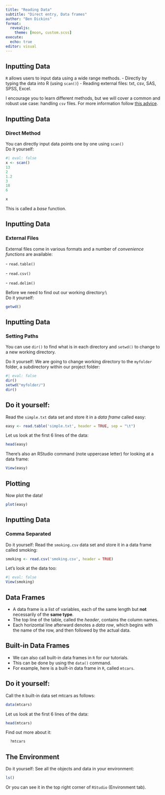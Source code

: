 ```yaml
---
title: "Reading Data"
subtitle: "Direct entry, Data frames"
author: "Ben Dickins"
format: 
  revealjs:
    theme: [moon, custom.scss]
execute:
  echo: true
editor: visual
---
```


## Inputting Data

`R` allows users to input data using a wide range methods. - Directly by typing the data into R (using `scan()`) - Reading external files: txt, csv, SAS, SPSS, Excel.

I encourage you to learn different methods, but we will cover a common and robust use case: handling `csv` files. For more information follow [this advice](https://www.datacamp.com/community/tutorials/r-data-import-tutorial).

## Inputting Data

### Direct Method

You can directly input data points one by one using `scan()`\
Do it yourself:

```r
#| eval: false
x <- scan()
13
2
1.2
3
18
6

x
```

This is called a *base* function.

## Inputting Data

### External Files

External files come in various formats and a number of *convenience functions* are available:

\- `read.table()`

\- `read.csv()`

\- `read.delim()`

Before we need to find out our working directory:\\\
Do it yourself:

```r
getwd()
```

## Inputting Data

### Setting Paths

You can use `dir()` to find what is in each directory and `setwd()` to change to a new working directory.\

Do it yourself: We are going to change working directory to the `myfolder` folder, a subdirectory within our project folder:

```r
#| eval: false
dir()
setwd("myfolder/")
dir()
```

## Do it yourself:

Read the `simple.txt` data set and store it in a *data frame* called easy:

```r
easy <- read.table('simple.txt', header = TRUE, sep = "\t")
```

Let us look at the first 6 lines of the data:

```r
head(easy)
```

There's also an RStudio command (note uppercase letter) for looking at a data frame:

```r
View(easy)
```

## Plotting

Now plot the data!

```r
plot(easy)
```

## Inputting Data

### Comma Separated

Do it yourself: Read the `smoking.csv` data set and store it in a data frame called smoking:

```r
smoking <- read.csv('smoking.csv', header = TRUE)
```

Let's look at the data too:

```r
#| eval: false
View(smoking)
```

## Data Frames

-   A data frame is a list of variables, each of the same length but **not** necessarily of the **same type**.
-   The top line of the table, called the *header*, contains the column names.
-   Each horizontal line afterward denotes a *data row*, which begins with the name of the row, and then followed by the actual data.

## Built-in Data Frames

-   We can also call built-in data frames in `R` for our tutorials.
-   This can be done by using the `data()` command.
-   For example, here is a built-in data frame in `R`, called `mtcars`.

## Do it yourself:

Call the `R` built-in data set mtcars as follows:

```r
data(mtcars)
```

Let us look at the first 6 lines of the data:

```r
head(mtcars)
```

Find out more about it:

```r
  ?mtcars
```

## The Environment

Do it yourself: See all the objects and data in your environment:

```r
ls()
```

Or you can see it in the top right corner of `RStudio` (Environment tab).
